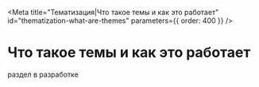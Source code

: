 
<Meta
  title="Тематизация|Что такое темы и как это работает"
  id="thematization-what-are-themes"
  parameters={{ order: 400 }}
/>

# Что такое темы и как это работает

раздел в разработке
